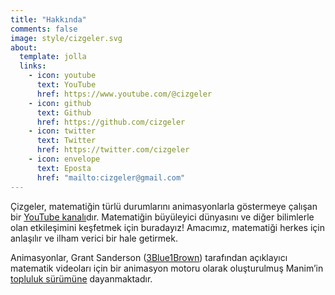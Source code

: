 ```yaml
---
title: "Hakkında"
comments: false
image: style/cizgeler.svg
about:
  template: jolla
  links:
    - icon: youtube
      text: YouTube
      href: https://www.youtube.com/@cizgeler
    - icon: github
      text: Github
      href: https://github.com/cizgeler
    - icon: twitter
      text: Twitter
      href: https://twitter.com/cizgeler
    - icon: envelope
      text: Eposta
      href: "mailto:cizgeler@gmail.com"
---
```

Çizgeler, matematiğin türlü durumlarını animasyonlarla göstermeye çalışan bir [YouTube kanalı](https://www.youtube.com/@cizgeler)dır. Matematiğin büyüleyici dünyasını ve diğer bilimlerle olan etkileşimini keşfetmek için buradayız! Amacımız, matematiği herkes için anlaşılır ve ilham verici bir hale getirmek.


Animasyonlar, Grant Sanderson ([3Blue1Brown](https://www.3blue1brown.com/)) tarafından açıklayıcı matematik videoları için bir animasyon motoru olarak oluşturulmuş Manim'in [topluluk sürümüne](https://www.manim.community/) dayanmaktadır.


